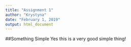 ```yaml
---
title: "Assignment 1"
author: "Krystyna"
date: "February 1, 2019"
output: html_document
---
```

##Something Simple
Yes this is a very good simple thing!
